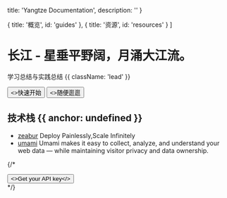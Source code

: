 
  title: 'Yangtze Documentation',
  description: ''
}

  { title: '概览', id: 'guides' },
  { title: '资源', id: 'resources' }
]

<HeroPattern />

# 长江 - 星垂平野阔，月涌大江流。

学习总结与实践总结 {{ className: 'lead' }}

<div className="not-prose mb-16 mt-6 flex gap-3">
  <Button arrow="right" href="/package-manager">
    <>快速开始</>
  </Button>
  <Button href="/wallpaper" variant="outline">
    <>随便逛逛</>
  </Button>
</div>

## 技术栈 {{ anchor: undefined }}

- [zeabur](https://zeabur.com/) Deploy Painlessly,Scale Infinitely
- [umami](https://umami.is/) Umami makes it easy to collect, analyze, and understand your web data — while maintaining visitor privacy and data ownership.

{/* <div className="not-prose"><Button arrow="right" href="/sdks" variant="text"><>Get your API key</></Button></div> */}

<Guides />

<Resources />
